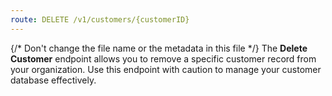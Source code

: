 ```yaml
---
route: DELETE /v1/customers/{customerID}
---
```


{/* Don't change the file name or the metadata in this file */}
The **Delete Customer** endpoint allows you to remove a specific customer record from your organization. Use this endpoint with caution to manage your customer database effectively.

